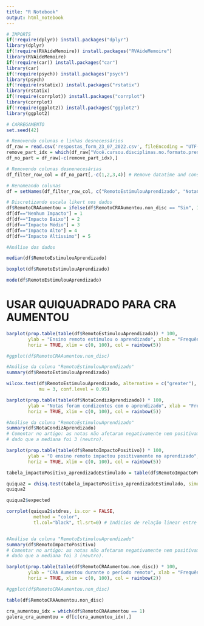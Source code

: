 ```yaml
---
title: "R Notebook"
output: html_notebook
---
```


```r
# IMPORTS
if(!require(dplyr)) install.packages("dplyr")
library(dplyr)
if(!require(RVAideMemoire)) install.packages("RVAideMemoire")
library(RVAideMemoire)
if(!require(car)) install.packages("car")
library(car)
if(!require(psych)) install.packages("psych")
library(psych)
if(!require(rstatix)) install.packages("rstatix")
library(rstatix)
if(!require(corrplot)) install.packages("corrplot")
library(corrplot)
if(!require(ggplot2)) install.packages("ggplot2")
library(ggplot2)
```

```r
# CARREGAMENTO
set.seed(42)

# Removendo colunas e linhas desnecessários
df_raw = read.csv('respostas_form_23_07_2022.csv', fileEncoding = "UTF-8")
remove_part_idx = which(df_raw["Você.cursou.disciplinas.no.formato.presencial.ANTES.da.pandemia.do.COVID.19."] == "Não")
df_no_part = df_raw[-c(remove_part_idx),]

# Removendo colunas desnenecesárias
df_filter_row_col = df_no_part[,-c(1,2,3,4)] # Remove datatime and consent afirmation

# Renomeando colunas
df = setNames(df_filter_row_col, c("RemotoEstimulouAprendizado", "NotaCondizAprendizado", "RemotoImpactoPositivo", "RemotoCRAAumentou.non_disc", "ImpactoMotivacaoCurso", "ImpactoDificuldadeLugarCalmo", "ImpactoRespDomesticas", "ImpactoEncontrarAjuda", "ImpactoMalestar", "ImpactoNovasRespFinanceiras", "ImpactoConectividade", "ImpactoComputador", "ImpactoMetodologiaProf"))

# Discretizando escala likert nos dados
df$RemotoCRAAumentou = ifelse(df$RemotoCRAAumentou.non_disc == "Sim", 1, 0)
df[df=="Nenhum Impacto"] = 1
df[df=="Impacto Baixo"] = 2
df[df=="Impacto Médio"] = 3
df[df=="Impacto Alto"] = 4
df[df=="Impacto Altíssimo"] = 5
```

```r
#Análise dos dados

median(df$RemotoEstimulouAprendizado)
```

```r
boxplot(df$RemotoEstimulouAprendizado)
```
```r
mode(df$RemotoEstimulouAprendizado)
```
# USAR QUIQUADRADO PARA CRA AUMENTOU  

```r
barplot(prop.table(table(df$RemotoEstimulouAprendizado)) * 100,
        ylab = "Ensino remoto estimulou o aprendizado", xlab = "Frequência Relativa (%)",
        horiz = TRUE, xlim = c(0, 100), col = rainbow(5))

#ggplot(df$RemotoCRAAumentou.non_disc)
```
```r
#Análise da coluna "RemotoEstimulouAprendizado"
summary(df$RemotoEstimulouAprendizado)
```

```r
wilcox.test(df$RemotoEstimulouAprendizado, alternative = c("greater"),
            mu = 3, conf.level = 0.95)
```










```r
barplot(prop.table(table(df$NotaCondizAprendizado)) * 100,
        ylab = "Notas foram condizentes com o aprendizado", xlab = "Frequência Relativa (%)",
        horiz = TRUE, xlim = c(0, 100), col = rainbow(5))
```

```r
#Análise da coluna "RemotoEstimulouAprendizado"
summary(df$NotaCondizAprendizado)
# Comentar no artigo: as notas não afetaram negativamente nem positivamente o aprendizado
# dado que a mediana foi 3 (neutro).
```

```r
barplot(prop.table(table(df$RemotoImpactoPositivo)) * 100,
        ylab = "O ensino remoto impactou positivamente no aprendizado", xlab = "Frequência Relativa (%)",
        horiz = TRUE, xlim = c(0, 100), col = rainbow(5))
```
```r
tabela_impactoPositivo_aprendizadoEstimulado = table(df$RemotoImpactoPositivo, df$RemotoEstimulouAprendizado)

quiqua2 = chisq.test(tabela_impactoPositivo_aprendizadoEstimulado, simulate.p.value = TRUE)
quiqua2
```
```r
quiqua2$expected
```

```r
corrplot(quiqua2$stdres, is.cor = FALSE,
          method = "color",
          tl.col="black", tl.srt=0) # Indícios de relação linear entre o sentir-se estimulado no ensino remoto e o o aprendizado ser impactado positivamente
```

```r
```


```r
#Análise da coluna "RemotoEstimulouAprendizado"
summary(df$RemotoImpactoPositivo)
# Comentar no artigo: as notas não afetaram negativamente nem positivamente o aprendizado
# dado que a mediana foi 3 (neutro).
```

```r
barplot(prop.table(table(df$RemotoCRAAumentou.non_disc)) * 100,
        ylab = "CRA Aumentou durante o período remoto", xlab = "Frequência Relativa (%)",
        horiz = TRUE, xlim = c(0, 100), col = rainbow(2))

#ggplot(df$RemotoCRAAumentou.non_disc)
```

```r
table(df$RemotoCRAAumentou.non_disc)
```

```r
cra_aumentou_idx = which(df$RemotoCRAAumentou == 1)
galera_cra_aumentou = df[c(cra_aumentou_idx),]
```

```r

```

```r

```